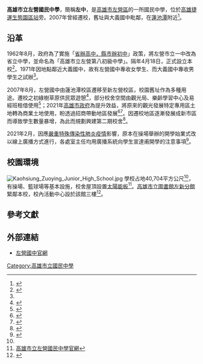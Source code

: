 {{Infobox School
| name = 高雄市立左營國民中學
| native_name = {{lang|en|Kaohsiung Municipal Zuoying Junior High School}}
| established = 1963年
| type = 市立[[國民中學|國民中學]]
| district = {{TWN}}[[高雄市|高雄市]][[左營區|左營區]]
|students = 2038 （105學年度）<ref name=class>{{Cite web|url= http://www.kh.edu.tw/filemanage/upload/2332/國中_105學年度班級學生數1050801.xlsx|publisher= 高雄市政府教育局|title=高雄市立國中105學年度班級學生數}}</ref>
| classes = 72（105學年度）<ref name=class />
| grades = 三年制
|campus_size = 40,704平方公尺<ref name=size>{{Cite web|url=http://www.kh.edu.tw/filemanage/upload/761/附件2-國民中小學校鄉鎮市區別統計表-校地總面積(查詢用).xls|title=國民中小學校園面積統計表|publisher=高雄市政府|accessdate=2020-09-22|archive-date=2018-04-03|archive-url=https://web.archive.org/web/20180403152712/http://www.kh.edu.tw/filemanage/upload/761/%E9%99%84%E4%BB%B62-%E5%9C%8B%E6%B0%91%E4%B8%AD%E5%B0%8F%E5%AD%B8%E6%A0%A1%E9%84%89%E9%8E%AE%E5%B8%82%E5%8D%80%E5%88%A5%E7%B5%B1%E8%A8%88%E8%A1%A8-%E6%A0%A1%E5%9C%B0%E7%B8%BD%E9%9D%A2%E7%A9%8D(%E6%9F%A5%E8%A9%A2%E7%94%A8).xls|dead-url=no}}</ref>
| principal = 蔡智文
| address = 高雄市左營區曾子路281號
| website = {{URL|http://163.16.244.235/index.php}}
}}
'''高雄市立左營國民中學'''，簡稱'''左中'''，是[[高雄市|高雄市]][[左營區|左營區]]的一所國民中學，位於[[高雄捷運|高雄捷運]][[生態園區站|生態園區站]]旁。2007年曾經遷校，舊址與大義國中毗鄰，在[[蓮池潭|蓮池潭]]附近<ref>{{Cite web|url=https://www.krtco.com.tw/travel_info/travel-1_detail.aspx?ID=861|publisher=高雄捷運|title=左營國中—旅遊資訊|access-date=2021-05-21|archive-date=2013-07-05|archive-url=https://web.archive.org/web/20130705170525/http://www.krtco.com.tw/travel_info/travel-1_detail.aspx?ID=861|dead-url=no}}</ref>。

== 沿革 ==
1962年8月，政府為了實施「[[省辦高中，縣市辦初中|省辦高中，縣市辦初中]]」政策，將左營市立一中改為省立中學，並命名為「高雄市立左營第八初級中學」。隔年4月18日，正式設立本校<ref name=沿革>{{Cite web|url=http://www.tyjh.kh.edu.tw/index.php?page=about_02|title=左營國中學校沿革|publisher=高雄市立左營國民中學|language=zh-tw|accessdate=2011-08-09|archive-date=2021-05-21|archive-url=https://web.archive.org/web/20210521113135/http://www.tyjh.kh.edu.tw/index.php?page=about_02|dead-url=no}}</ref>。1971年因地點鄰近大義國中，故有左營國中專收女學生、而大義國中專收男學生之試辦<ref name=沿革 />。

2007年8月，左營國中由蓮池潭校區遷移至新左營校區，校園舊址作為多種用途。遷校之初綠樹草原供民眾遊憩<ref>{{Cite web|url=https://urban-web.kcg.gov.tw/KDA/web_page/KDA020102.jsp?PK01=KDA070000001120|title=舊左營國中校園變身綠樹草原_蓮潭綠地倍增|date=2011-09-13|access-date=2021-05-21|archive-date=2021-05-21|archive-url=https://web.archive.org/web/20210521112859/https://urban-web.kcg.gov.tw/KDA/web_page/KDA020102.jsp?PK01=KDA070000001120|dead-url=no}}</ref>，部分校舍空間由觀光局、樂齡學習中心及易經班租借使用<ref>{{cite web|url=http://ssdelt.nhps.tp.edu.tw/index.php?action=activation_detail&id=274|title=停辦遷校後所遺留之校舍空間|publisher=教育部國民中小學校園空間活化再生資源網|access-date=2021-05-21|archive-date=2021-05-06|archive-url=https://web.archive.org/web/20210506205831/http://ssdelt.nhps.tp.edu.tw/index.php?action=activation_detail&id=274|dead-url=no}}</ref>；2021年[[高雄市政府|高雄市政府]]為提升效益，將原來的觀光發展特定專用區土地轉為商業土地使用，盼透過招商帶動地區發展<ref>{{cite web|url=https://estate.ltn.com.tw/article/11599|title=舊左營國中將變更1.8萬坪商業地 採公辦都更開發商場旅館、水景宅|publisher=地產天下|date=2021-04-28|access-date=2021-05-21|archive-date=2021-05-06|archive-url=https://web.archive.org/web/20210506205715/https://estate.ltn.com.tw/article/11599|dead-url=no}}</ref><ref>{{cite web|url=https://house.ettoday.net/amp/amp_news.php7?news_id=1970689|title=舊左營國中變商場？人口紅利＋建設利多　左營這區買氣飆|publisher=ETtoday|date=2021-04-29|access-date=2021-05-21|archive-date=2021-05-21|archive-url=https://web.archive.org/web/20210521112526/https://house.ettoday.net/amp/amp_news.php7?news_id=1970689|dead-url=no}}</ref>。因遷校地區逐漸發展成新市區而導致學生數量暴增，為此而規劃興建第二期校舍<ref>{{Cite web|url=https://news.ltn.com.tw/news/local/paper/786923|publisher=自由時報|title=新舊社區 學生分配嚴重不均|date=2014-06-12|access-date=2021-05-21|archive-date=2021-05-13|archive-url=https://web.archive.org/web/20210513070310/https://news.ltn.com.tw/news/local/paper/786923|dead-url=no}}</ref>。

2021年2月，因應[[嚴重特殊傳染性肺炎疫情|嚴重特殊傳染性肺炎疫情]]影響，原本在操場舉辦的開學始業式改以線上廣播方式進行，各處室主任均用廣播系統向學生宣達甫開學的注意事項<ref>{{cite web|url=https://www.ner.gov.tw/news/60337ff43eb4140008aa9e63|title=廣播防疫 左營國中線上宣導防疫政策及反霸凌|publisher=國立教育廣播電臺|date=2021-02-22|access-date=2021-05-21|archive-date=2021-05-06|archive-url=https://web.archive.org/web/20210506152558/https://www.ner.gov.tw/news/60337ff43eb4140008aa9e63|dead-url=no}}</ref>。

== 校園環境 ==
[[File:Kaohsiung_Zuoying_Junior_High_School.jpg|thumb]]
學校占地40,704平方公尺<ref name=size />，有操場、籃球場等基本設施，校舍屋頂設置[[太陽能板|太陽能板]]<ref>[http://163.16.244.235/index.php?page=news_v&ntype=1&NID=13436  高雄市立左營國民中學官網]</ref>。[[高雄市立圖書館左新分館|高雄市立圖書館左新分館]]緊鄰本校，校內活動中心設於該館三樓<ref>{{cite web|url=https://iplay.sa.gov.tw/GymInfo/Index/7832?istraffic=1|title=左營國中活動中心_全國運動場館資訊網|publisher=iPlay|access-date=2021-05-21|archive-date=2021-05-19|archive-url=https://web.archive.org/web/20210519084729/https://iplay.sa.gov.tw/GymInfo/Index/7832?istraffic=1|dead-url=no}}</ref>。

== 參考文獻 ==
{{reflist}}

== 外部連結 ==
*[http://163.16.244.235/index.php 左營國中官網]

{{高雄市國民中學}}

[[Category:高雄市立國民中學|Category:高雄市立國民中學]]